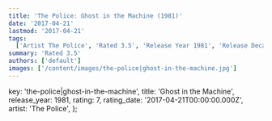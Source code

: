 ```yaml
---
title: 'The Police: Ghost in the Machine (1981)'
date: '2017-04-21'
lastmod: '2017-04-21'
tags:
  ['Artist The Police', 'Rated 3.5', 'Release Year 1981', 'Release Decade 1980']
summary: 'Rated 3.5'
authors: ['default']
images: ['/content/images/the-police|ghost-in-the-machine.jpg']
---
```


  key: 'the-police|ghost-in-the-machine',
  title: 'Ghost in the Machine',
  release_year: 1981,
  rating: 7,
  rating_date: '2017-04-21T00:00:00.000Z',
  artist: 'The Police',
};

<MusicRating data={data} />
